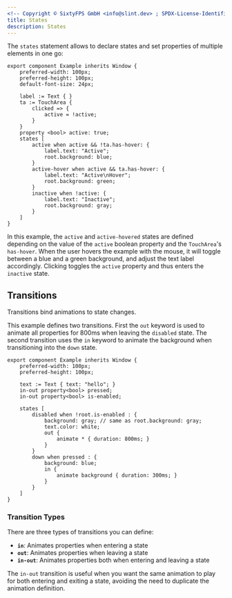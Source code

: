 ```yaml
---
<!-- Copyright © SixtyFPS GmbH <info@slint.dev> ; SPDX-License-Identifier: MIT -->
title: States
description: States
---
```


The `states` statement allows to declare states and set properties of multiple elements in one go:

```slint
export component Example inherits Window {
    preferred-width: 100px;
    preferred-height: 100px;
    default-font-size: 24px;

    label := Text { }
    ta := TouchArea {
        clicked => {
            active = !active;
        }
    }
    property <bool> active: true;
    states [
        active when active && !ta.has-hover: {
            label.text: "Active";
            root.background: blue;
        }
        active-hover when active && ta.has-hover: {
            label.text: "Active\nHover";
            root.background: green;
        }
        inactive when !active: {
            label.text: "Inactive";
            root.background: gray;
        }
    ]
}
```

In this example, the `active` and `active-hovered` states are defined depending on the value of the `active`
boolean property and the `TouchArea`'s `has-hover`. When the user hovers the example with the mouse, it will toggle between a blue and a green background,
and adjust the text label accordingly. Clicking toggles the `active` property and thus enters the `inactive` state.

## Transitions

Transitions bind animations to state changes.

This example defines two transitions. First the `out` keyword is used to animate
all properties for 800ms when leaving the `disabled` state. The second
transition uses the `in` keyword to animate the background when transitioning
into the `down` state.

```slint
export component Example inherits Window {
    preferred-width: 100px;
    preferred-height: 100px;

    text := Text { text: "hello"; }
    in-out property<bool> pressed;
    in-out property<bool> is-enabled;

    states [
        disabled when !root.is-enabled : {
            background: gray; // same as root.background: gray;
            text.color: white;
            out {
                animate * { duration: 800ms; }
            }
        }
        down when pressed : {
            background: blue;
            in {
                animate background { duration: 300ms; }
            }
        }
    ]
}
```

### Transition Types

There are three types of transitions you can define:

- **`in`**: Animates properties when entering a state
- **`out`**: Animates properties when leaving a state
- **`in-out`**: Animates properties both when entering and leaving a state

The `in-out` transition is useful when you want the same animation to play for both entering and exiting a state, avoiding the need to duplicate the animation definition.

